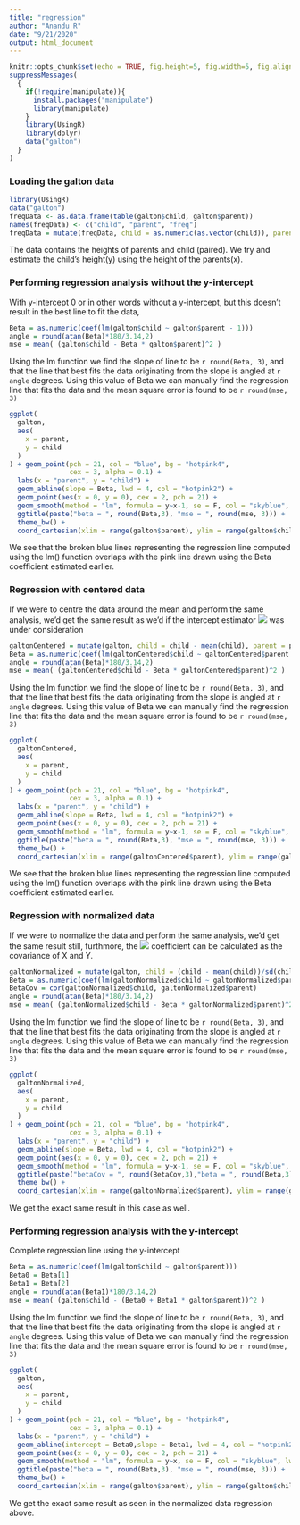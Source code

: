```yaml
---
title: "regression"
author: "Anandu R"
date: "9/21/2020"
output: html_document
---
```


```r
knitr::opts_chunk$set(echo = TRUE, fig.height=5, fig.width=5, fig.align = "centred")
suppressMessages(
  {
    if(!require(manipulate)){
      install.packages("manipulate")
      library(manipulate)
    }
    library(UsingR)
    library(dplyr)
    data("galton")
  }
)
```

### Loading the galton data
```r
library(UsingR)
data("galton")
freqData <- as.data.frame(table(galton$child, galton$parent))
names(freqData) <- c("child", "parent", "freq")
freqData = mutate(freqData, child = as.numeric(as.vector(child)), parent = as.numeric(as.vector(parent)))
```

The data contains the heights of parents and child (paired). We try and estimate 
the child's height(y) using the height of the parents(x).

### Performing regression analysis without the y-intercept
With y-intercept 0 or in other words without a y-intercept, but this doesn't 
result in the best line to  fit the data, 
```r
Beta = as.numeric(coef(lm(galton$child ~ galton$parent - 1)))
angle = round(atan(Beta)*180/3.14,2)
mse = mean( (galton$child - Beta * galton$parent)^2 )
```  
Using the lm function we find the slope of line to be `r round(Beta, 3)`, and that the 
line that best fits the data originating from the slope is angled at `r angle` 
degrees. Using this value of Beta we can manually find the regression line that
fits the data and the mean square error is found to be `r round(mse, 3)`
```r
ggplot(
  galton,
  aes(
    x = parent,
    y = child
  )
) + geom_point(pch = 21, col = "blue", bg = "hotpink4",
               cex = 3, alpha = 0.1) +
  labs(x = "parent", y = "child") +
  geom_abline(slope = Beta, lwd = 4, col = "hotpink2") + 
  geom_point(aes(x = 0, y = 0), cex = 2, pch = 21) +
  geom_smooth(method = "lm", formula = y~x-1, se = F, col = "skyblue", lwd = 2, lty = 2) + 
  ggtitle(paste("beta = ", round(Beta,3), "mse = ", round(mse, 3))) +
  theme_bw() + 
  coord_cartesian(xlim = range(galton$parent), ylim = range(galton$child))
```

We see that the broken blue lines representing the regression line computed
using the lm() function overlaps with the pink line drawn using the Beta
coefficient estimated earlier.

### Regression with centered data
If we were to centre the data around the mean and perform the same analysis, 
we'd get the same result as we'd if the intercept estimator <img src="https://render.githubusercontent.com/render/math?math=$\beta_{0}$">  was under consideration 

```r
galtonCentered = mutate(galton, child = child - mean(child), parent = parent - mean(parent))
Beta = as.numeric(coef(lm(galtonCentered$child ~ galtonCentered$parent - 1)))
angle = round(atan(Beta)*180/3.14,2)
mse = mean( (galtonCentered$child - Beta * galtonCentered$parent)^2 )
```  
Using the lm function we find the slope of line to be `r round(Beta, 3)`, and that the 
line that best fits the data originating from the slope is angled at `r angle` 
degrees. Using this value of Beta we can manually find the regression line that
fits the data and the mean square error is found to be `r round(mse, 3)`

```r
ggplot(
  galtonCentered,
  aes(
    x = parent,
    y = child
  )
) + geom_point(pch = 21, col = "blue", bg = "hotpink4",
               cex = 3, alpha = 0.1) +
  labs(x = "parent", y = "child") +
  geom_abline(slope = Beta, lwd = 4, col = "hotpink2") + 
  geom_point(aes(x = 0, y = 0), cex = 2, pch = 21) +
  geom_smooth(method = "lm", formula = y~x-1, se = F, col = "skyblue", lwd = 2, lty = 2) + 
  ggtitle(paste("beta = ", round(Beta,3), "mse = ", round(mse, 3))) +
  theme_bw() + 
  coord_cartesian(xlim = range(galtonCentered$parent), ylim = range(galtonCentered$child))
```   

We see that the broken blue lines representing the regression line computed
using the lm() function overlaps with the pink line drawn using the Beta
coefficient estimated earlier. 

### Regression with normalized data
If we were to normalize the data and perform the same analysis, we'd get the
same result still, furthmore, the <img src="https://render.githubusercontent.com/render/math?math=$\beta$"> coefficient can be calculated 
as the covariance of X and Y.

```r
galtonNormalized = mutate(galton, child = (child - mean(child))/sd(child), parent = (parent - mean(parent))/sd(parent))
Beta = as.numeric(coef(lm(galtonNormalized$child ~ galtonNormalized$parent - 1)))
BetaCov = cor(galtonNormalized$child, galtonNormalized$parent)
angle = round(atan(Beta)*180/3.14,2)
mse = mean( (galtonNormalized$child - Beta * galtonNormalized$parent)^2 )
```  
Using the lm function we find the slope of line to be `r round(Beta, 3)`, and that the 
line that best fits the data originating from the slope is angled at `r angle` 
degrees. Using this value of Beta we can manually find the regression line that
fits the data and the mean square error is found to be `r round(mse, 3)`

```r
ggplot(
  galtonNormalized,
  aes(
    x = parent,
    y = child
  )
) + geom_point(pch = 21, col = "blue", bg = "hotpink4",
               cex = 3, alpha = 0.1) +
  labs(x = "parent", y = "child") +
  geom_abline(slope = Beta, lwd = 4, col = "hotpink2") + 
  geom_point(aes(x = 0, y = 0), cex = 2, pch = 21) +
  geom_smooth(method = "lm", formula = y~x-1, se = F, col = "skyblue", lwd = 2, lty = 2) + 
  ggtitle(paste("betaCov = ", round(BetaCov,3),"beta = ", round(Beta,3), "mse = ", round(mse, 3))) +
  theme_bw() + 
  coord_cartesian(xlim = range(galtonNormalized$parent), ylim = range(galtonNormalized$child))
```   

We get the exact same result in this case as well.

### Performing regression analysis with the y-intercept
Complete regression line using the y-intercept

```r
Beta = as.numeric(coef(lm(galton$child ~ galton$parent)))
Beta0 = Beta[1]
Beta1 = Beta[2]
angle = round(atan(Beta1)*180/3.14,2)
mse = mean( (galton$child - (Beta0 + Beta1 * galton$parent))^2 )
```  
Using the lm function we find the slope of line to be `r round(Beta, 3)`, and that the 
line that best fits the data originating from the slope is angled at `r angle` 
degrees. Using this value of Beta we can manually find the regression line that
fits the data and the mean square error is found to be `r round(mse, 3)`
```r
ggplot(
  galton,
  aes(
    x = parent,
    y = child
  )
) + geom_point(pch = 21, col = "blue", bg = "hotpink4",
               cex = 3, alpha = 0.1) +
  labs(x = "parent", y = "child") +
  geom_abline(intercept = Beta0,slope = Beta1, lwd = 4, col = "hotpink2") + 
  geom_point(aes(x = 0, y = 0), cex = 2, pch = 21) +
  geom_smooth(method = "lm", formula = y~x, se = F, col = "skyblue", lwd = 2, lty = 2) + 
  ggtitle(paste("beta = ", round(Beta,3), "mse = ", round(mse, 3))) +
  theme_bw() + 
  coord_cartesian(xlim = range(galton$parent), ylim = range(galton$child))
```

We get the exact same result as seen in the normalized data regression above.






